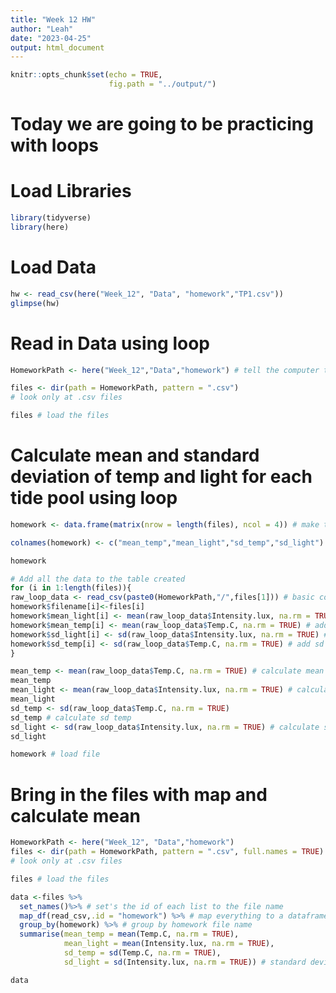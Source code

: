 ```yaml
---
title: "Week 12 HW"
author: "Leah"
date: "2023-04-25"
output: html_document
---
```


```r
knitr::opts_chunk$set(echo = TRUE,
                      fig.path = "../output/")
```

# Today we are going to be practicing with loops 

# Load Libraries 
```r
library(tidyverse)
library(here)
```

# Load Data 
```r
hw <- read_csv(here("Week_12", "Data", "homework","TP1.csv"))
glimpse(hw)
```

# Read in Data using loop 
```r
HomeworkPath <- here("Week_12","Data","homework") # tell the computer the location 

files <- dir(path = HomeworkPath, pattern = ".csv")
# look only at .csv files 

files # load the files 

```

# Calculate mean and standard deviation of temp and light for each tide pool using loop 
```r
homework <- data.frame(matrix(nrow = length(files), ncol = 4)) # make the empty data frame for the 4 columns

colnames(homework) <- c("mean_temp","mean_light","sd_temp","sd_light") # name the columns 

homework 

# Add all the data to the table created 
for (i in 1:length(files)){
raw_loop_data <- read_csv(paste0(HomeworkPath,"/",files[1])) # basic code to calculate mean 
homework$filename[i]<-files[i]
homework$mean_light[i] <- mean(raw_loop_data$Intensity.lux, na.rm = TRUE) # add mean light 
homework$mean_temp[i] <- mean(raw_loop_data$Temp.C, na.rm = TRUE) # add mean temp 
homework$sd_light[i] <- sd(raw_loop_data$Intensity.lux, na.rm = TRUE) # add sd light 
homework$sd_temp[i] <- sd(raw_loop_data$Temp.C, na.rm = TRUE) # add sd temp 
}

mean_temp <- mean(raw_loop_data$Temp.C, na.rm = TRUE) # calculate mean temp 
mean_temp
mean_light <- mean(raw_loop_data$Intensity.lux, na.rm = TRUE) # calculate mean light 
mean_light
sd_temp <- sd(raw_loop_data$Temp.C, na.rm = TRUE)
sd_temp # calculate sd temp 
sd_light <- sd(raw_loop_data$Intensity.lux, na.rm = TRUE) # calculate sd light 
sd_light

homework # load file 

```
# Bring in the files with map and calculate mean 
```r


HomeworkPath <- here("Week_12", "Data","homework")
files <- dir(path = HomeworkPath, pattern = ".csv", full.names = TRUE)
# look only at .csv files 

files # load the files 

data <-files %>%
  set_names()%>% # set's the id of each list to the file name
  map_df(read_csv,.id = "homework") %>% # map everything to a dataframe and put the id in a column called filename
  group_by(homework) %>% # group by homework file name 
  summarise(mean_temp = mean(Temp.C, na.rm = TRUE),
            mean_light = mean(Intensity.lux, na.rm = TRUE),
            sd_temp = sd(Temp.C, na.rm = TRUE),
            sd_light = sd(Intensity.lux, na.rm = TRUE)) # standard deviation of light and temp 

data
```

